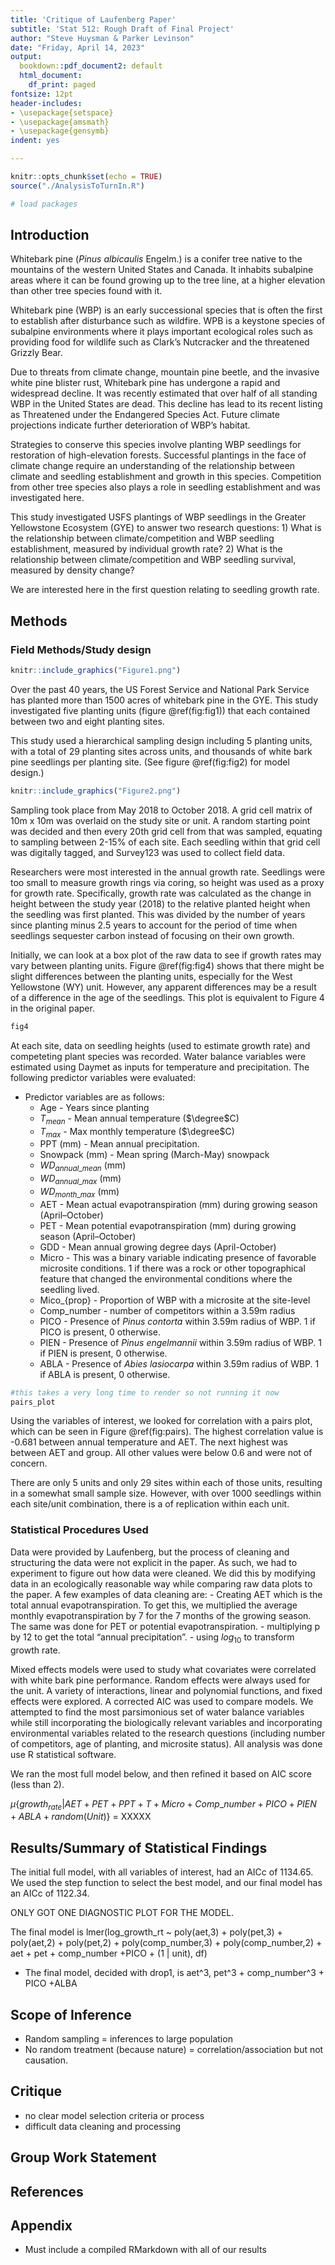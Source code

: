 ```yaml
---
title: 'Critique of Laufenberg Paper'
subtitle: 'Stat 512: Rough Draft of Final Project'
author: "Steve Huysman & Parker Levinson"
date: "Friday, April 14, 2023"
output:
  bookdown::pdf_document2: default
  html_document:
    df_print: paged
fontsize: 12pt
header-includes:
- \usepackage{setspace}
- \usepackage{amsmath}
- \usepackage{gensymb}
indent: yes

---
```

```r
knitr::opts_chunk$set(echo = TRUE)
source("./AnalysisToTurnIn.R")
```


```r
# load packages
```


\doublespacing

## Introduction
Whitebark pine (*Pinus albicaulis* Engelm.) is a conifer tree native to the mountains of the western United States and Canada. It inhabits subalpine areas where it can be found growing up to the tree line, at a higher elevation than other tree species found with it.

Whitebark pine (WBP) is an early successional species that is often the first to establish after disturbance such as wildfire.  WPB is a keystone species of subalpine environments where it plays important ecological roles such as providing food for wildlife such as Clark's Nutcracker and the threatened Grizzly Bear.

Due to threats from climate change, mountain pine beetle, and the invasive white pine blister rust, Whitebark pine has undergone a rapid and widespread decline.  It was recently estimated that over half of all standing WBP in the United States are dead.  This decline has lead to its recent listing as Threatened under the Endangered Species Act.  Future climate projections indicate further deterioration of WBP's habitat.

Strategies to conserve this species involve planting WBP seedlings for restoration of high-elevation forests.  Successful plantings in the face of climate change require an understanding of the relationship between climate and seedling establishment and growth in this species. Competition from other tree species also plays a role in seedling establishment and was investigated here.

This study investigated USFS plantings of WBP seedlings in the Greater Yellowstone Ecosystem (GYE) to answer two research questions: 
1) What is the relationship between climate/competition and WBP seedling establishment, measured by individual growth rate? 
2) What is the relationship between climate/competition and WBP seedling survival, measured by density change?

We are interested here in the first question relating to seedling growth rate.


## Methods

### Field Methods/Study design 


```r
knitr::include_graphics("Figure1.png")
```

Over the past 40 years, the US Forest Service and National Park Service has planted more than 1500 acres of whitebark pine in the GYE.  This study investigated five planting units (figure \@ref(fig:fig1)) that each contained between two and eight planting sites. 

This study used a hierarchical sampling design including 5 planting units, with a total of 29 planting sites across units, and thousands of white bark pine seedlings per planting site. (See figure \@ref(fig:fig2) for model design.)

```r
knitr::include_graphics("Figure2.png")
```
Sampling took place from May 2018 to October 2018. A grid cell matrix of 10m x 10m was overlaid on the study site or unit. A random starting point was decided and then every 20th grid cell from that was sampled, equating to sampling between 2-15% of each site. Each seedling within that grid cell was digitally tagged, and Survey123 was used to collect field data. 

Researchers were most interested in the annual growth rate. Seedlings were too small to measure growth rings via coring, so height was used as a proxy for growth rate. Specifically, growth rate was calculated as the change in height between the study year (2018) to the relative planted height when the seedling was first planted. This was divided by the number of years since planting minus 2.5 years to account for the period of time when seedlings sequester carbon instead of focusing on their own growth. 

Initially, we can look at a box plot of the raw data to see if growth rates may vary between planting units. Figure \@ref(fig:fig4) shows that there might be slight differences between the planting units, especially for the West Yellowstone (WY) unit. However, any apparent differences may be a result of a difference in the age of the seedlings. This plot is equivalent to Figure 4 in the original paper.

```r
fig4
```

At each site, data on seedling heights (used to estimate growth rate) and competeting plant species was recorded.  Water balance variables were estimated using Daymet as inputs for temperature and precipitation.  The following predictor variables were evaluated:

- Predictor variables are as follows: 
  - Age - Years since planting
  - $T_{mean}$ - Mean annual temperature ($\degree$C)
  - $T_{max}$ - Max monthly temperature ($\degree$C)
  - PPT (mm) - Mean annual precipitation.
  - Snowpack (mm) - Mean spring (March-May) snowpack
  - $WD_{annual\_mean}$ (mm)
  - $WD_{annual\_max}$ (mm)
  - $WD_{month\_max}$ (mm)
  - AET - Mean actual evapotranspiration (mm) during growing season (April–October)
  - PET - Mean potential evapotranspiration (mm) during growing season (April–October)
  - GDD - Mean annual growing degree days (April-October)
  - Micro - This was a binary variable indicating presence of favorable microsite conditions. 1 if there was a rock or other topographical feature that changed the environmental conditions where the seedling lived.
  - Mico_{prop} - Proportion of WBP with a microsite at the site-level 
  <!-- (I'm not sure sure which var this is in the df -steve) -->
  - Comp\_number - number of competitors within a 3.59m radius
  - PICO - Presence of *Pinus contorta* within 3.59m radius of WBP. 1 if PICO is present, 0 otherwise.
  - PIEN - Presence of *Pinus engelmannii* within 3.59m radius of WBP. 1 if PIEN is present, 0 otherwise.
  - ABLA - Presence of *Abies lasiocarpa* within 3.59m radius of WBP. 1 if ABLA is present, 0 otherwise.
  
```r
#this takes a very long time to render so not running it now
pairs_plot
```
 
Using the variables of interest, we looked for correlation with a pairs plot, which can be seen in Figure \@ref(fig:pairs). The highest correlation value is -0.681 between annual temperature and AET. The next highest was between AET and group. All other values were below 0.6 and were not of concern. 

There are only 5 units and only 29 sites within each of those units, resulting in a somewhat small sample size. However, with over 1000 seedlings within each site/unit combination, there is a of replication within each unit. 

### Statistical Procedures Used
Data were provided by Laufenberg, but the process of cleaning and structuring the data were not explicit in the paper. As such, we had to experiment to figure out how data were cleaned. We did this by modifying data in an ecologically reasonable way while comparing raw data plots to the paper. A few examples of data cleaning are:
  - Creating AET which is the total annual evapotranspiration. To get this, we multiplied the average monthly evapotranspiration by 7 for the 7 months of the growing season. The same was done for PET or potential evapotranspiration. 
  - multiplying p by 12 to get the total "annual precipitation".
  - using $log_{10}$ to transform growth rate. 

Mixed effects models were used to study what covariates were correlated with white bark pine performance. Random effects were always used for the unit. A variety of interactions, linear and polynomial functions, and fixed effects were explored. A corrected AIC was used to compare models. We attempted to find the most parsimonious set of water balance variables while still incorporating the biologically relevant variables and incorporating environmental variables related to the research questions (including number of competitors, age of planting, and microsite status). All analysis was done use R statistical software. 

We ran the most full model below, and then refined it based on AIC score (less than 2).

$\mu${$growth_{rate} | AET + PET + PPT + T + Micro + Comp\_number + PICO + PIEN + ABLA + random (Unit)$} = XXXXX

## Results/Summary of Statistical Findings
The initial full model, with all variables of interest, had an AICc of 1134.65. We used the step function to select the best model, and our final model has an AICc of 1122.34. 

ONLY GOT ONE DIAGNOSTIC PLOT FOR THE MODEL. 

The final model is lmer(log_growth_rt ~ poly(aet,3) + poly(pet,3) + poly(aet,2) + poly(pet,2) + poly(comp_number,3) + poly(comp_number,2) + aet + pet + comp_number +PICO +  (1 | unit), df)

- The final model, decided with drop1, is aet^3, pet^3 + comp_number^3 + PICO +ALBA


## Scope of Inference
- Random sampling = inferences to large population 
- No random treatment (because nature) = correlation/association but not causation. 

## Critique
- no clear model selection criteria or process
- difficult data cleaning and processing

## Group Work Statement

## References

## Appendix

- Must include a compiled RMarkdown with all of our results
